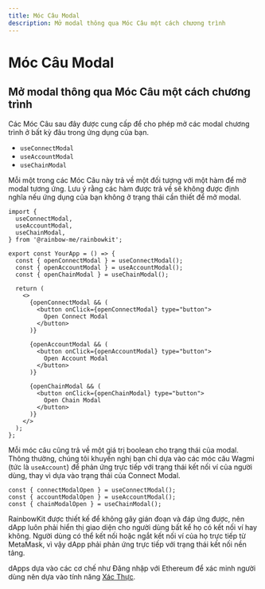 ```yaml
---
title: Móc Câu Modal
description: Mở modal thông qua Móc Câu một cách chương trình
---
```


# Móc Câu Modal

## Mở modal thông qua Móc Câu một cách chương trình

Các Móc Câu sau đây được cung cấp để cho phép mở các modal chương trình ở bất kỳ đâu trong ứng dụng của bạn.

- `useConnectModal`
- `useAccountModal`
- `useChainModal`

Mỗi một trong các Móc Câu này trả về một đối tượng với một hàm để mở modal tương ứng. Lưu ý rằng các hàm được trả về sẽ không được định nghĩa nếu ứng dụng của bạn không ở trạng thái cần thiết để mở modal.

```tsx
import {
  useConnectModal,
  useAccountModal,
  useChainModal,
} from '@rainbow-me/rainbowkit';

export const YourApp = () => {
  const { openConnectModal } = useConnectModal();
  const { openAccountModal } = useAccountModal();
  const { openChainModal } = useChainModal();

  return (
    <>
      {openConnectModal && (
        <button onClick={openConnectModal} type="button">
          Open Connect Modal
        </button>
      )}

      {openAccountModal && (
        <button onClick={openAccountModal} type="button">
          Open Account Modal
        </button>
      )}

      {openChainModal && (
        <button onClick={openChainModal} type="button">
          Open Chain Modal
        </button>
      )}
    </>
  );
};
```

Mỗi móc câu cũng trả về một giá trị boolean cho trạng thái của modal. Thông thường, chúng tôi khuyến nghị bạn chỉ dựa vào các móc câu Wagmi (tức là `useAccount`) để phản ứng trực tiếp với trạng thái kết nối ví của người dùng, thay vì dựa vào trạng thái của Connect Modal.

```tsx
const { connectModalOpen } = useConnectModal();
const { accountModalOpen } = useAccountModal();
const { chainModalOpen } = useChainModal();
```

RainbowKit được thiết kế để không gây gián đoạn và đáp ứng được, nên dApp luôn phải hiển thị giao diện cho người dùng bất kể họ có kết nối ví hay không. Người dùng có thể kết nối hoặc ngắt kết nối ví của họ trực tiếp từ MetaMask, vì vậy dApp phải phản ứng trực tiếp với trạng thái kết nối nền tảng.

dApps dựa vào các cơ chế như Đăng nhập với Ethereum để xác minh người dùng nên dựa vào tính năng [Xác Thực](/docs/authentication).

